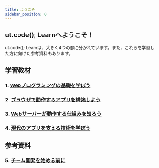 ```yaml
---
title: ようこそ
sidebar_position: 0
---
```


## ut.code(); Learnへようこそ！

ut.code(); Learnは、大きく4つの部に分かれています。また、これらを学習した方に向けた参考資料もあります。

## 学習教材

### 1. [Webプログラミングの基礎を学ぼう](/docs/trial-session/)

### 2. [ブラウザで動作するアプリを構築しよう](/docs/browser-apps/)

### 3. [Webサーバーが動作する仕組みを知ろう](/docs/web-servers/)

### 4. [現代のアプリを支える技術を学ぼう](/docs/advanced/)

## 参考資料

### 5. [チーム開発を始める前に](/docs/team-development/)

